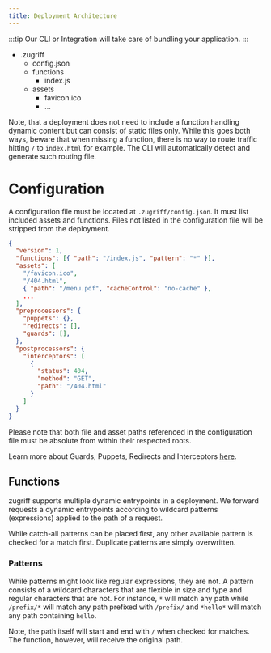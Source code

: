 ```yaml
---
title: Deployment Architecture
---
```



:::tip
Our CLI or Integration will take care of bundling your application.
:::

<FileTree>

- .zugriff
  - config.json
  - functions
    - index.js
  - assets
    - favicon.ico
    - ...

</FileTree>

Note, that a deployment does not need to include a function handling dynamic content but can consist of static files only. While this goes both ways, beware that when missing a function, there is no way to route traffic hitting `/` to `index.html` for example. The CLI will automatically detect and generate such routing file.

# Configuration

A configuration file must be located at `.zugriff/config.json`. It must list included assets and functions.
Files not listed in the configuration file will be stripped from the deployment.

```json
{
  "version": 1,
  "functions": [{ "path": "/index.js", "pattern": "*" }],
  "assets": [
    "/favicon.ico",
    "/404.html",
    { "path": "/menu.pdf", "cacheControl": "no-cache" },
    ...
  ],
  "preprocessors": {
    "puppets": {},
    "redirects": [],
    "guards": [],
  },
  "postprocessors": {
    "interceptors": [
      {
        "status": 404,
        "method": "GET",
        "path": "/404.html"
      }
    ]
  }
}
```

Please note that both file and asset paths referenced in the configuration file must be absolute from within their respected roots.

Learn more about Guards, Puppets, Redirects and Interceptors [here](/concepts/processors).

## Functions

zugriff supports multiple dynamic entrypoints in a deployment. We forward requests a dynamic entrypoints according to wildcard patterns
(expressions) applied to the path of a request.

While catch-all patterns can be placed first, any other available pattern is checked for a match first. Duplicate patterns are simply
overwritten.

### Patterns

While patterns might look like regular expressions, they are not. A pattern consists of a wildcard characters that are flexible
in size and type and regular characters that are not.
For instance, `*` will match any path while `/prefix/*` will match any path prefixed with `/prefix/` and `*hello*` will match
any path containing `hello`.

Note, the path itself will start and end with `/` when checked for matches. The function, however, will receive the original path.